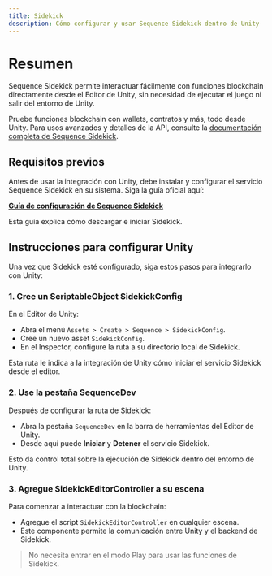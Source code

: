 ```yaml
---
title: Sidekick
description: Cómo configurar y usar Sequence Sidekick dentro de Unity
---
```


# Resumen
Sequence Sidekick permite interactuar fácilmente con funciones blockchain directamente desde el Editor de Unity, sin necesidad de ejecutar el juego ni salir del entorno de Unity.

Pruebe funciones blockchain con wallets, contratos y más, todo desde Unity. Para usos avanzados y detalles de la API, consulte la [documentación completa de Sequence Sidekick](https://docs.sequence.xyz/solutions/infrastructure/sidekick/overview).

## Requisitos previos
Antes de usar la integración con Unity, debe instalar y configurar el servicio Sequence Sidekick en su sistema. Siga la guía oficial aquí:

**[Guía de configuración de Sequence Sidekick](https://docs.sequence.xyz/solutions/infrastructure/sidekick/overview)**

Esta guía explica cómo descargar e iniciar Sidekick.

## Instrucciones para configurar Unity
Una vez que Sidekick esté configurado, siga estos pasos para integrarlo con Unity:

### 1. Cree un ScriptableObject SidekickConfig
En el Editor de Unity:
- Abra el menú `Assets > Create > Sequence > SidekickConfig`.
- Cree un nuevo asset `SidekickConfig`.
- En el Inspector, configure la ruta a su directorio local de Sidekick.

Esta ruta le indica a la integración de Unity cómo iniciar el servicio Sidekick desde el editor.

### 2. Use la pestaña SequenceDev
Después de configurar la ruta de Sidekick:
- Abra la pestaña `SequenceDev` en la barra de herramientas del Editor de Unity.
- Desde aquí puede **Iniciar** y **Detener** el servicio Sidekick.

Esto da control total sobre la ejecución de Sidekick dentro del entorno de Unity.

### 3. Agregue SidekickEditorController a su escena
Para comenzar a interactuar con la blockchain:
- Agregue el script `SidekickEditorController` en cualquier escena.
- Este componente permite la comunicación entre Unity y el backend de Sidekick.

> No necesita entrar en el modo Play para usar las funciones de Sidekick.